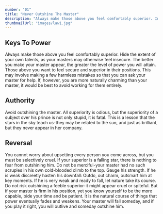 ```yaml
---
number: "01"
title: "Never Outshine The Master"
description: "Always make those above you feel comfortably superior. In your desire to please or impress them, do not go too far in displaying your talents or you might accomplish the opposite-inspire fear and insecurity. Make your masters appear more brilliant than they are and you will attain the heights of power. "
thumbnailUrl: "images/law1.jpg"
---
```


## Keys To Power

Always make those above you feel comfortably superior. Hide the extent of your own talents, as your masters may otherwise feel insecure. The better you make your master appear, the greater the level of power you will attain. Those above you want to feel secure and superior in their positions. This may involve making a few harmless mistakes so that you can ask your master for help. If, however, you are more naturally charming than your master, it would be best to avoid working for them entirely.

## Authority 

Avoid outshining the master. All superiority is odious, but the superiority of a subject over his prince is not only stupid, it is fatal. This is a lesson that the stars in the sky teach us-they may be related to the sun, and just as brilliant, but they never appear in her company. 

## Reversal

You cannot worry about upsetting every person you come across, but you must be selectively cruel. If your superior is a falling star, there is nothing to fear from outshining him. Do not be merciful-your master had no such scruples in his own cold-blooded climb to the top. Gauge his strength. If he is weak discreetly hasten his downfall: Outdo, out charm, outsmart him at key moments. If he is very weak and ready to fall, let nature take its course. Do not risk outshining a feeble superior-it might appear cruel or spiteful. But if your master is firm in his position, yet you know yourself to be the more capable, bide your time and be patient. It is the natural course of things that power eventually fades and weakens. Your master will fall someday, and if you play it right, you will outlive and someday outshine him. 
